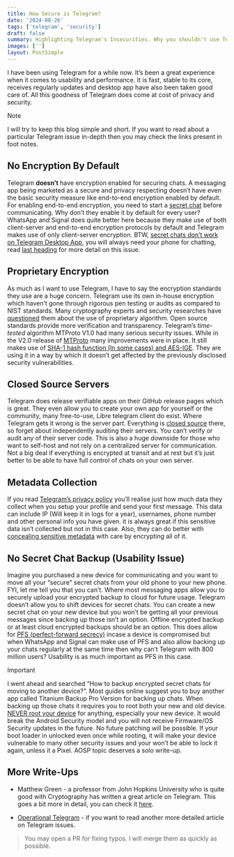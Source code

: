 ```yaml
---
title: How Secure is Telegram?
date: '2024-08-26'
tags: ['telegram', 'security']
draft: false
summary: Highlighting Telegram's Insecurities. Why you shouldn't use Telegram for sensitive conversations.
images: ['']
layout: PostSimple
---
```


<TOCInline toc={props.toc} asDisclosure />

I have been using Telegram for a while now. It’s been a great experience when it comes to usability and performance. It is fast, stable to its core, receives regularly updates and desktop app have also been taken good care of. All this goodness of Telegram does come at cost of privacy and security.

> [!NOTE]
> I will try to keep this blog simple and short. If you want to read about a particular Telegram issue in-depth then you may check the links present in foot notes.

## No Encryption By Default

Telegram **doesn’t** have encryption enabled for securing chats. A messaging app being marketed as a secure and privacy respecting doesn’t have even the basic security measure like end-to-end encryption enabled by default. For enabling end-to-end encryption, you need to start a [secret chat](https://telegram.org/faq#q-how-do-i-start-a-secret-chat) before communicating. Why don’t they enable it by default for every user? WhatsApp and Signal does quite better here because they make use of both client-server and end-to-end encryption protocols by default and Telegram makes use of only client-server encryption. BTW, [secret chats don’t work on Telegram Desktop App](<https://en.wikipedia.org/wiki/Telegram_(software)#Clients>), you will always need your phone for chatting, read [last heading](http://localhost:3000/blog/telegram-security#no-secret-chat-backup-didnt-bothered-to-implement) for more detail on this issue.

## Proprietary Encryption

As much as I want to use Telegram, I have to say the encryption standards they use are a huge concern. Telegram use its own in-house encryption which haven’t gone through rigorous pen testing or audits as compared to NIST standards. Many cryptography experts and security researches have [questioned](<https://en.wikipedia.org/wiki/Telegram_(software)#Security>) them about the use of proprietary algorithm. Open source standards provide more verification and transparency. Telegram’s _time-tested_ algorithm MTProto V1.0 had many serious security issues. While in the V2.0 release of [MTProto](https://core.telegram.org/mtproto#general-description) many improvements were in place. It still makes use of [SHA-1 hash function (In some cases) and AES-IGE](https://core.telegram.org/techfaq#q-do-you-still-use-sha-1). They are using it in a way by which it doesn’t get affected by the previously disclosed security vulnerabilities.

## Closed Source Servers

Telegram does release verifiable apps on their GitHub release pages which is great. They even allow you to create your own app for yourself or the community, many free-to-use, Libre telegram client do exist. Where Telegram gets it wrong is the server part. Everything is [closed source](<https://en.wikipedia.org/wiki/Telegram_(software)#Servers>) there, so forget about independently auditing their servers. You can’t verify or audit any of their server code. This is also a huge downside for those who want to self-host and not rely on a centralized server for communication. Not a big deal if everything is encrypted at transit and at rest but it’s just better to be able to have full control of chats on your own server.

## Metadata Collection

If you read [Telegram’s privacy policy](https://telegram.org/privacy#3-what-personal-data-we-use) you’ll realise just how much data they collect when you setup your profile and send your first message. This data can include IP (Will keep it in logs for a year), usernames, phone number and other personal info you have given. it is always great if this sensitive data isn’t collected but not in this case. Also, they can do better with [concealing sensitive metadata](https://restoreprivacy.com/secure-encrypted-messaging-apps/telegram/) with care by encrypting all of it.

## No Secret Chat Backup (Usability Issue)

Imagine you purchased a new device for communicating and you want to move all your “secure” secret chats from your old phone to your new phone. FYI, let me tell you that you can’t. Where most messaging apps allow you to securely upload your encrypted backup to cloud for future usage. Telegram doesn’t allow you to shift devices for secret chats. You can create a new secret chat on your new device but you won’t be getting all your previous messages since backing up those isn’t an option. Offline encrypted backup or at least cloud encrypted backups should be an option. This does allow for [PFS (perfect-forward secrecy)](https://hide.me/en/blog/perfect-forward-secrecy-what-is-it-exactly/) incase a device is compromised but when WhatsApp and Signal can make use of PFS and also allow backing up your chats regularly at the same time then why can’t Telegram with 800 million users? Usability is as much important as PFS in this case.

> [!IMPORTANT]
> I went ahead and searched “How to backup encrypted secret chats for moving to another device?”. Most guides online suggest you to buy another app called Titanium Backup Pro Version for backing up chats. When backing up those chats it requires you to root both your new and old device. [NEVER root your device](https://support.google.com/accounts/answer/9211246?hl=en) for anything, especially your new device. It would break the Android Security model and you will not receive Firmware/OS Security updates in the future. No future patching will be possible. If your boot loader in unlocked even once while rooting, it will make your device vulnerable to many other security issues and your won’t be able to lock it again, unless it a Pixel. AOSP topic deserves a solo write-up.

## More Write-Ups

- Matthew Green - a professor from John Hopkins University who is quite good with Cryptography has written a great article on Telegram. This goes a bit more in detail, you can check it [here](https://blog.cryptographyengineering.com/2024/08/25/telegram-is-not-really-an-encrypted-messaging-app/).

- [Operational Telegram](https://grugq.tumblr.com/post/133453305233/operational-telegram) - if you want to read another more detailed article on Telegram issues.

> You may open a PR for fixing typos. I will merge them as quickly as possible.
